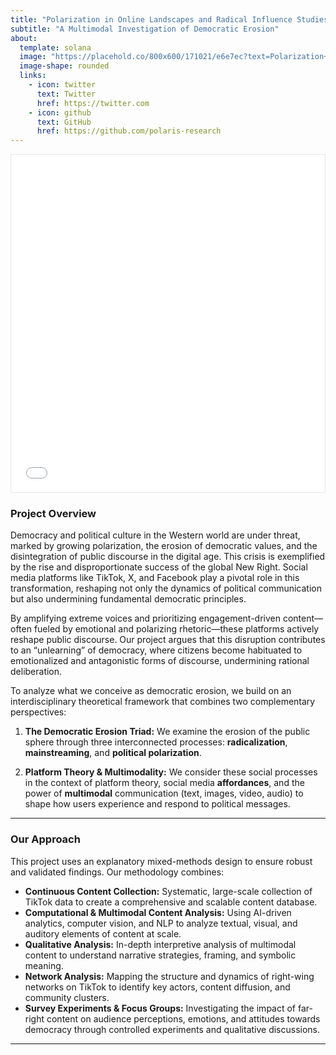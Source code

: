 ---
title: "Polarization in Online Landscapes and Radical Influence Studies"
subtitle: "A Multimodal Investigation of Democratic Erosion"
about:
  template: solana
  image: "https://placehold.co/800x600/171021/e6e7ec?text=Polarization+in+Online Landscapes+and+Radical+Influence+Studies"
  image-shape: rounded
  links:
    - icon: twitter
      text: Twitter
      href: https://twitter.com
    - icon: github
      text: GitHub
      href: https://github.com/polaris-research
---

```{=html}
<style>
  .small-text {
    font-size: 0.8rem;
    color: #6c757d;
  }
</style>
```

```{=html}
<div style="display: flex; justify-content: center;">
  <iframe src="images/header-anim.html" width="980" height="540" style="border:1px solid #e6e7ec;"></iframe>
</div>
```
### Project Overview

Democracy and political culture in the Western world are under threat, marked by growing polarization, the erosion of democratic values, and the disintegration of public discourse in the digital age. This crisis is exemplified by the rise and disproportionate success of the global New Right. Social media platforms like TikTok, X, and Facebook play a pivotal role in this transformation, reshaping not only the dynamics of political communication but also undermining fundamental democratic principles.

By amplifying extreme voices and prioritizing engagement-driven content—often fueled by emotional and polarizing rhetoric—these platforms actively reshape public discourse. Our project argues that this disruption contributes to an "unlearning" of democracy, where citizens become habituated to emotionalized and antagonistic forms of discourse, undermining rational deliberation.

To analyze what we conceive as democratic erosion, we build on an interdisciplinary theoretical framework that combines two complementary perspectives:

1.  **The Democratic Erosion Triad:** We examine the erosion of the public sphere through three interconnected processes: **radicalization**, **mainstreaming**, and **political polarization**.

2.  **Platform Theory & Multimodality:** We consider these social processes in the context of platform theory, social media **affordances**, and the power of **multimodal** communication (text, images, video, audio) to shape how users experience and respond to political messages.

------------------------------------------------------------------------

### Our Approach

This project uses an explanatory mixed-methods design to ensure robust and validated findings. Our methodology combines:

-   **Continuous Content Collection:** Systematic, large-scale collection of TikTok data to create a comprehensive and scalable content database.
-   **Computational & Multimodal Content Analysis:** Using AI-driven analytics, computer vision, and NLP to analyze textual, visual, and auditory elements of content at scale.
-   **Qualitative Analysis:** In-depth interpretive analysis of multimodal content to understand narrative strategies, framing, and symbolic meaning.
-   **Network Analysis:** Mapping the structure and dynamics of right-wing networks on TikTok to identify key actors, content diffusion, and community clusters.
-   **Survey Experiments & Focus Groups:** Investigating the impact of far-right content on audience perceptions, emotions, and attitudes towards democracy through controlled experiments and qualitative discussions.

------------------------------------------------------------------------
